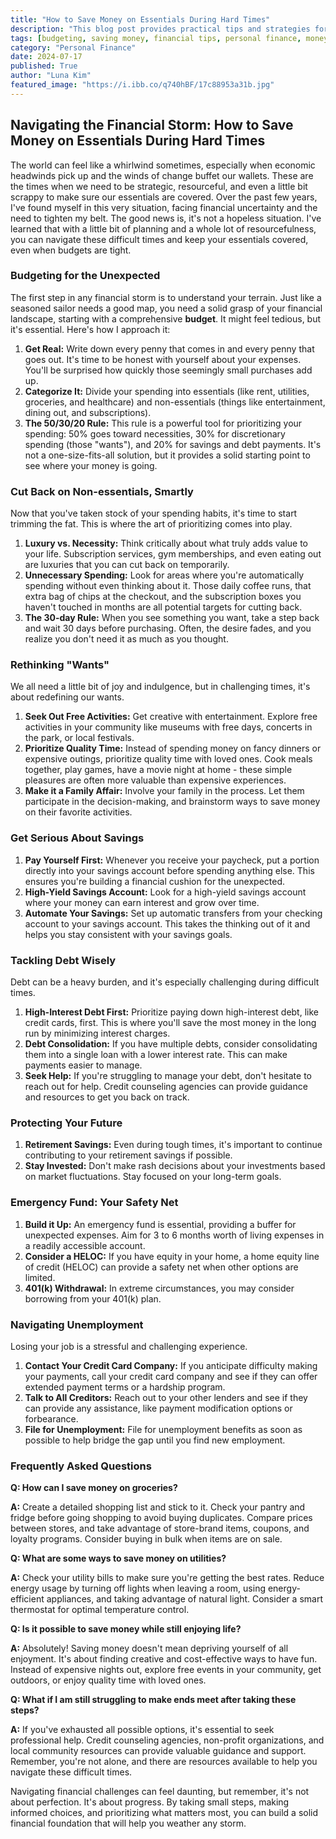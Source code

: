 ```yaml
---
title: "How to Save Money on Essentials During Hard Times"
description: "This blog post provides practical tips and strategies for saving money on essential expenses during tough economic times. From budgeting and cutting back to finding free activities and building an emergency fund, this guide offers actionable advice for managing your finances effectively."
tags: [budgeting, saving money, financial tips, personal finance, money management, essential expenses, economic hardship, financial planning, debt management, emergency fund, financial security]
category: "Personal Finance"
date: 2024-07-17
published: True
author: "Luna Kim"
featured_image: "https://i.ibb.co/q740hBF/17c88953a31b.jpg"
---
```


##  Navigating the Financial Storm: How to Save Money on Essentials During Hard Times 

The world can feel like a whirlwind sometimes, especially when economic headwinds pick up and the winds of change buffet our wallets.  These are the times when we need to be strategic, resourceful, and even a little bit scrappy to make sure our essentials are covered.  Over the past few years, I've found myself in this very situation, facing financial uncertainty and the need to tighten my belt.  The good news is, it's not a hopeless situation. I've learned that with a little bit of planning and a whole lot of resourcefulness, you can navigate these difficult times and keep your essentials covered, even when budgets are tight.  

###  Budgeting for the Unexpected 

The first step in any financial storm is to understand your terrain.  Just like a seasoned sailor needs a good map, you need a solid grasp of your financial landscape, starting with a comprehensive **budget**.  It might feel tedious, but it's essential.  Here's how I approach it:

1. **Get Real:** Write down every penny that comes in and every penny that goes out.  It's time to be honest with yourself about your expenses. You'll be surprised how quickly those seemingly small purchases add up.  
2. **Categorize It:** Divide your spending into essentials (like rent, utilities, groceries, and healthcare) and non-essentials (things like entertainment, dining out, and subscriptions). 
3. **The 50/30/20 Rule:** This rule is a powerful tool for prioritizing your spending: 50% goes toward necessities, 30% for discretionary spending (those "wants"), and 20% for savings and debt payments.  It's not a one-size-fits-all solution, but it provides a solid starting point to see where your money is going.  

###  Cut Back on Non-essentials, Smartly

Now that you've taken stock of your spending habits, it's time to start trimming the fat.  This is where the art of prioritizing comes into play. 

1. **Luxury vs. Necessity:**  Think critically about what truly adds value to your life.  Subscription services, gym memberships, and even eating out are luxuries that you can cut back on temporarily.  
2. **Unnecessary Spending:**  Look for areas where you're automatically spending without even thinking about it.  Those daily coffee runs, that extra bag of chips at the checkout, and the subscription boxes you haven't touched in months are all potential targets for cutting back.  
3. **The 30-day Rule:**  When you see something you want, take a step back and wait 30 days before purchasing.  Often, the desire fades, and you realize you don't need it as much as you thought.  

### Rethinking "Wants"

We all need a little bit of joy and indulgence, but in challenging times, it's about redefining our wants.  

1. **Seek Out Free Activities:**  Get creative with entertainment.  Explore free activities in your community like museums with free days, concerts in the park, or local festivals. 
2. **Prioritize Quality Time:**  Instead of spending money on fancy dinners or expensive outings, prioritize quality time with loved ones. Cook meals together, play games, have a movie night at home - these simple pleasures are often more valuable than expensive experiences.  
3. **Make it a Family Affair:**  Involve your family in the process.  Let them participate in the decision-making, and brainstorm ways to save money on their favorite activities.  

###  Get Serious About Savings 

1. **Pay Yourself First:**  Whenever you receive your paycheck, put a portion directly into your savings account before spending anything else.  This ensures you're building a financial cushion for the unexpected.  
2. **High-Yield Savings Account:**  Look for a high-yield savings account where your money can earn interest and grow over time. 
3. **Automate Your Savings:**  Set up automatic transfers from your checking account to your savings account.  This takes the thinking out of it and helps you stay consistent with your savings goals.

###  Tackling Debt Wisely

Debt can be a heavy burden, and it's especially challenging during difficult times.  

1. **High-Interest Debt First:**  Prioritize paying down high-interest debt, like credit cards, first. This is where you'll save the most money in the long run by minimizing interest charges.
2. **Debt Consolidation:**  If you have multiple debts, consider consolidating them into a single loan with a lower interest rate.  This can make payments easier to manage.
3. **Seek Help:**  If you're struggling to manage your debt, don't hesitate to reach out for help. Credit counseling agencies can provide guidance and resources to get you back on track.  

###  Protecting Your Future 

1. **Retirement Savings:**  Even during tough times, it's important to continue contributing to your retirement savings if possible.  
2. **Stay Invested:**  Don't make rash decisions about your investments based on market fluctuations.  Stay focused on your long-term goals.  

###  Emergency Fund: Your Safety Net

1. **Build it Up:**  An emergency fund is essential, providing a buffer for unexpected expenses.  Aim for 3 to 6 months worth of living expenses in a readily accessible account.  
2. **Consider a HELOC:**  If you have equity in your home, a home equity line of credit (HELOC) can provide a safety net when other options are limited.  
3. **401(k) Withdrawal:** In extreme circumstances, you may consider borrowing from your 401(k) plan.  

###  Navigating Unemployment

Losing your job is a stressful and challenging experience.  

1. **Contact Your Credit Card Company:**  If you anticipate difficulty making your payments, call your credit card company and see if they can offer extended payment terms or a hardship program.  
2. **Talk to All Creditors:**  Reach out to your other lenders and see if they can provide any assistance, like payment modification options or forbearance. 
3. **File for Unemployment:**  File for unemployment benefits as soon as possible to help bridge the gap until you find new employment.  

###  Frequently Asked Questions 

**Q:  How can I save money on groceries?**

**A:**  Create a detailed shopping list and stick to it.  Check your pantry and fridge before going shopping to avoid buying duplicates.  Compare prices between stores, and take advantage of store-brand items, coupons, and loyalty programs.  Consider buying in bulk when items are on sale. 

**Q: What are some ways to save money on utilities?**

**A:**  Check your utility bills to make sure you're getting the best rates.  Reduce energy usage by turning off lights when leaving a room, using energy-efficient appliances, and taking advantage of natural light.  Consider a smart thermostat for optimal temperature control.  

**Q:  Is it possible to save money while still enjoying life?**

**A:**  Absolutely!  Saving money doesn't mean depriving yourself of all enjoyment.  It's about finding creative and cost-effective ways to have fun.  Instead of expensive nights out, explore free events in your community, get outdoors, or enjoy quality time with loved ones.  

**Q:  What if I am still struggling to make ends meet after taking these steps?**

**A:**  If you've exhausted all possible options, it's essential to seek professional help.  Credit counseling agencies, non-profit organizations, and local community resources can provide valuable guidance and support.  Remember, you're not alone, and there are resources available to help you navigate these difficult times.  

Navigating financial challenges can feel daunting, but remember, it's not about perfection. It's about progress.  By taking small steps, making informed choices, and prioritizing what matters most, you can build a solid financial foundation that will help you weather any storm.

